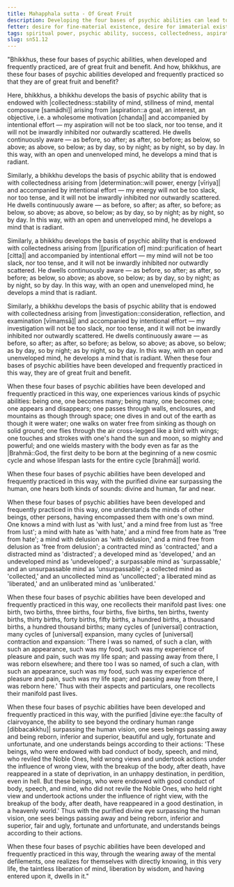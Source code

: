 ```yaml
---
title: Mahapphala sutta - Of Great Fruit
description: Developing the four bases of psychic abilities can lead to various kinds of psychic abilities and the realization of the taintless liberation of mind.
fetter: desire for fine-material existence, desire for immaterial existence, conceit, restlessness, ignorance
tags: spiritual power, psychic ability, success, collectedness, aspiration, persistence, energy, mind, investigation, reflection, close examination, sn, sn45-56, sn51
slug: sn51.12
---
```


"Bhikkhus, these four bases of psychic abilities, when developed and frequently practiced, are of great fruit and benefit. And how, bhikkhus, are these four bases of psychic abilities developed and frequently practiced so that they are of great fruit and benefit?

Here, bhikkhus, a bhikkhu develops the basis of psychic ability that is endowed with |collectedness::stability of mind, stillness of mind, mental composure [samādhi]| arising from |aspiration::a goal, an interest, an objective, i.e. a wholesome motivation [chanda]| and accompanied by intentional effort — my aspiration will not be too slack, nor too tense, and it will not be inwardly inhibited nor outwardly scattered. He dwells continuously aware — as before, so after; as after, so before; as below, so above; as above, so below; as by day, so by night; as by night, so by day. In this way, with an open and unenveloped mind, he develops a mind that is radiant.

Similarly, a bhikkhu develops the basis of psychic ability that is endowed with collectedness arising from |determination::will power, energy [vīriya]| and accompanied by intentional effort — my energy will not be too slack, nor too tense, and it will not be inwardly inhibited nor outwardly scattered. He dwells continuously aware — as before, so after; as after, so before; as below, so above; as above, so below; as by day, so by night; as by night, so by day. In this way, with an open and unenveloped mind, he develops a mind that is radiant.

Similarly, a bhikkhu develops the basis of psychic ability that is endowed with collectedness arising from |[purification of] mind::purification of heart [citta]| and accompanied by intentional effort — my mind will not be too slack, nor too tense, and it will not be inwardly inhibited nor outwardly scattered. He dwells continuously aware — as before, so after; as after, so before; as below, so above; as above, so below; as by day, so by night; as by night, so by day. In this way, with an open and unenveloped mind, he develops a mind that is radiant.

Similarly, a bhikkhu develops the basis of psychic ability that is endowed with collectedness arising from |investigation::consideration, reflection, and examination [vīmaṃsā]| and accompanied by intentional effort — my investigation will not be too slack, nor too tense, and it will not be inwardly inhibited nor outwardly scattered. He dwells continuously aware — as before, so after; as after, so before; as below, so above; as above, so below; as by day, so by night; as by night, so by day. In this way, with an open and unenveloped mind, he develops a mind that is radiant. When these four bases of psychic abilities have been developed and frequently practiced in this way, they are of great fruit and benefit.

When these four bases of psychic abilities have been developed and frequently practiced in this way, one experiences various kinds of psychic abilities: being one, one becomes many; being many, one becomes one; one appears and disappears; one passes through walls, enclosures, and mountains as though through space; one dives in and out of the earth as though it were water; one walks on water free from sinking as though on solid ground; one flies through the air cross-legged like a bird with wings; one touches and strokes with one's hand the sun and moon, so mighty and powerful; and one wields mastery with the body even as far as the |Brahmā::God, the first deity to be born at the beginning of a new cosmic cycle and whose lifespan lasts for the entire cycle [brahmā]| world.

When these four bases of psychic abilities have been developed and frequently practiced in this way, with the purified divine ear surpassing the human, one hears both kinds of sounds: divine and human, far and near.

When these four bases of psychic abilities have been developed and frequently practiced in this way, one understands the minds of other beings, other persons, having encompassed them with one's own mind. One knows a mind with lust as 'with lust,' and a mind free from lust as 'free from lust'; a mind with hate as 'with hate,' and a mind free from hate as 'free from hate'; a mind with delusion as 'with delusion,' and a mind free from delusion as 'free from delusion'; a contracted mind as 'contracted,' and a distracted mind as 'distracted'; a developed mind as 'developed,' and an undeveloped mind as 'undeveloped'; a surpassable mind as 'surpassable,' and an unsurpassable mind as 'unsurpassable'; a collected mind as 'collected,' and an uncollected mind as 'uncollected'; a liberated mind as 'liberated,' and an unliberated mind as 'unliberated.'

When these four bases of psychic abilities have been developed and frequently practiced in this way, one recollects their manifold past lives: one birth, two births, three births, four births, five births, ten births, twenty births, thirty births, forty births, fifty births, a hundred births, a thousand births, a hundred thousand births; many cycles of [universal] contraction, many cycles of [universal] expansion, many cycles of [universal] contraction and expansion: 'There I was so named, of such a clan, with such an appearance, such was my food, such was my experience of pleasure and pain, such was my life span; and passing away from there, I was reborn elsewhere; and there too I was so named, of such a clan, with such an appearance, such was my food, such was my experience of pleasure and pain, such was my life span; and passing away from there, I was reborn here.' Thus with their aspects and particulars, one recollects their manifold past lives.

When these four bases of psychic abilities have been developed and frequently practiced in this way, with the purified |divine eye::the faculty of clairvoyance, the ability to see beyond the ordinary human range [dibbacakkhu]| surpassing the human vision, one sees beings passing away and being reborn, inferior and superior, beautiful and ugly, fortunate and unfortunate, and one understands beings according to their actions: 'These beings, who were endowed with bad conduct of body, speech, and mind, who reviled the Noble Ones, held wrong views and undertook actions under the influence of wrong view, with the breakup of the body, after death, have reappeared in a state of deprivation, in an unhappy destination, in perdition, even in hell. But these beings, who were endowed with good conduct of body, speech, and mind, who did not revile the Noble Ones, who held right view and undertook actions under the influence of right view, with the breakup of the body, after death, have reappeared in a good destination, in a heavenly world.' Thus with the purified divine eye surpassing the human vision, one sees beings passing away and being reborn, inferior and superior, fair and ugly, fortunate and unfortunate, and understands beings according to their actions.

When these four bases of psychic abilities have been developed and frequently practiced in this way, through the wearing away of the mental defilements, one realizes for themselves with directly knowing, in this very life, the taintless liberation of mind, liberation by wisdom, and having entered upon it, dwells in it."